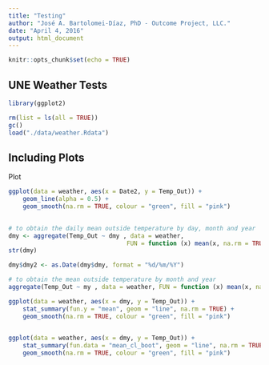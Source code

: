 ```yaml
---
title: "Testing"
author: "José A. Bartolomei-Díaz, PhD - Outcome Project, LLC."
date: "April 4, 2016"
output: html_document
---
```


```r
knitr::opts_chunk$set(echo = TRUE)
```

## UNE Weather Tests


```r
library(ggplot2)
```

```r
rm(list = ls(all = TRUE))
gc()
load("./data/weather.Rdata")
```

## Including Plots

Plot

```r
ggplot(data = weather, aes(x = Date2, y = Temp_Out)) +
	geom_line(alpha = 0.5) +
	geom_smooth(na.rm = TRUE, colour = "green", fill = "pink")
	
```


```r
# to obtain the daily mean outside temperature by day, month and year
dmy <- aggregate(Temp_Out ~ dmy , data = weather,
								 FUN = function (x) mean(x, na.rm = TRUE))
str(dmy)

dmy$dmy2 <- as.Date(dmy$dmy, format = "%d/%m/%Y")
```

```r
# to obtain the mean outside temperature by month and year
aggregate(Temp_Out ~ my , data = weather, FUN = function (x) mean(x, na.rm = TRUE))

```

```r
ggplot(data = weather, aes(x = dmy, y = Temp_Out)) +
	stat_summary(fun.y = "mean", geom = "line", na.rm = TRUE) +
	geom_smooth(na.rm = TRUE, colour = "green", fill = "pink") 
	

ggplot(data = weather, aes(x = dmy, y = Temp_Out)) +
	stat_summary(fun.data = "mean_cl_boot", geom = "line", na.rm = TRUE) +
	geom_smooth(na.rm = TRUE, colour = "green", fill = "pink") 
	
```
